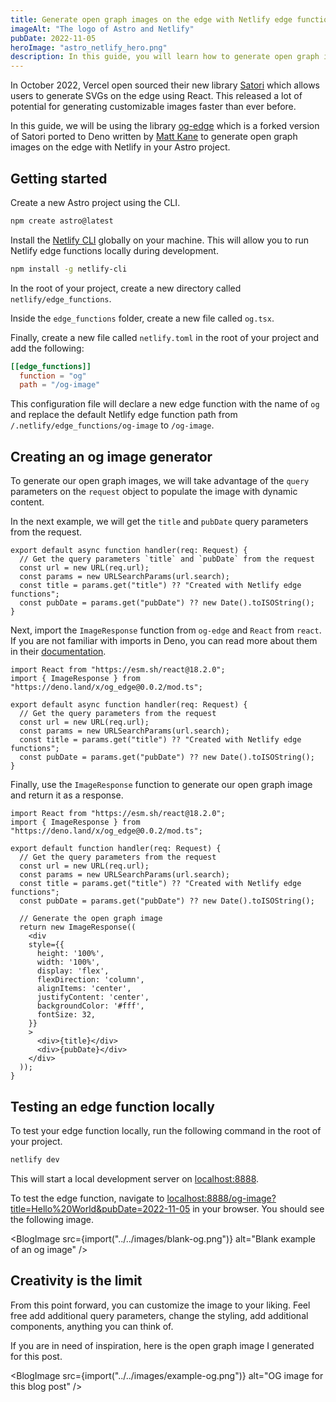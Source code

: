 ```yaml
---
title: Generate open graph images on the edge with Netlify edge functions in Astro
imageAlt: "The logo of Astro and Netlify"
pubDate: 2022-11-05
heroImage: "astro_netlify_hero.png"
description: In this guide, you will learn how to generate open graph images on the edge with Netlify in Astro.
---
```



In October 2022, Vercel open sourced their new library [Satori](https://github.com/vercel/satori) which allows users to generate SVGs on the edge using React. This released a lot of potential for generating customizable images faster than ever before.

In this guide, we will be using the library [og-edge](https://github.com/ascorbic/og-edge) which is a forked version of Satori ported to Deno written by [Matt Kane](https://twitter.com/ascorbic) to generate open graph images on the edge with Netlify in your Astro project.

## Getting started

Create a new Astro project using the CLI.
  
```bash
npm create astro@latest
```

Install the [Netlify CLI](https://docs.netlify.com/cli/get-started/#installation) globally on your machine. This will allow you to run Netlify edge functions locally during development.

```bash
npm install -g netlify-cli
```

In the root of your project, create a new directory called `netlify/edge_functions`.

Inside the `edge_functions` folder, create a new file called `og.tsx`. 

Finally, create a new file called `netlify.toml` in the root of your project and add the following:

```toml
[[edge_functions]]
  function = "og"
  path = "/og-image"
```

This configuration file will declare a new edge function with the name of `og` and replace the default Netlify edge function path from `/.netlify/edge_functions/og-image` to `/og-image`. 

## Creating an og image generator

To generate our open graph images, we will take advantage of the `query` parameters on the `request` object to populate the image with dynamic content.

In the next example, we will get the `title` and `pubDate` query parameters from the request.

```tsx
export default async function handler(req: Request) {
  // Get the query parameters `title` and `pubDate` from the request
  const url = new URL(req.url);
  const params = new URLSearchParams(url.search);
  const title = params.get("title") ?? "Created with Netlify edge functions";
  const pubDate = params.get("pubDate") ?? new Date().toISOString();
}
```

Next, import the `ImageResponse` function from `og-edge` and `React` from `react`. If you are not familiar with imports in Deno, you can read more about them in their [documentation](https://deno.land/manual@v1.27.2/basics/modules#remote-import).

```tsx
import React from "https://esm.sh/react@18.2.0";
import { ImageResponse } from "https://deno.land/x/og_edge@0.0.2/mod.ts";

export default async function handler(req: Request) {
  // Get the query parameters from the request
  const url = new URL(req.url);
  const params = new URLSearchParams(url.search);
  const title = params.get("title") ?? "Created with Netlify edge functions";
  const pubDate = params.get("pubDate") ?? new Date().toISOString();
}
```

Finally, use the `ImageResponse` function to generate our open graph image and return it as a response.

```tsx
import React from "https://esm.sh/react@18.2.0";
import { ImageResponse } from "https://deno.land/x/og_edge@0.0.2/mod.ts";

export default function handler(req: Request) {
  // Get the query parameters from the request
  const url = new URL(req.url);
  const params = new URLSearchParams(url.search);
  const title = params.get("title") ?? "Created with Netlify edge functions";
  const pubDate = params.get("pubDate") ?? new Date().toISOString();

  // Generate the open graph image
  return new ImageResponse((
    <div
    style={{
      height: '100%',
      width: '100%',
      display: 'flex',
      flexDirection: 'column',
      alignItems: 'center',
      justifyContent: 'center',
      backgroundColor: '#fff',
      fontSize: 32,
    }}
    >
      <div>{title}</div>
      <div>{pubDate}</div>
    </div>
  ));
}
```

## Testing an edge function locally

To test your edge function locally, run the following command in the root of your project.

```bash
netlify dev
```

This will start a local development server on [localhost:8888](http://localhost:8888).

To test the edge function, navigate to [localhost:8888/og-image?title=Hello%20World&pubDate=2022-11-05](http://localhost:8888/og-image?title=Hello%20World&pubDate=2022-11-05) in your browser. You should see the following image.

<BlogImage src={import("../../images/blank-og.png")} alt="Blank example of an og image" />

## Creativity is the limit

From this point forward, you can customize the image to your liking. Feel free add additional query parameters, change the styling, add additional components, anything you can think of.

If you are in need of inspiration, here is the open graph image I generated for this post.

<BlogImage src={import("../../images/example-og.png")} alt="OG image for this blog post" />
